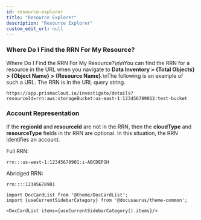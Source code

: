 ```yaml
---
id: resource-explorer
title: "Resource Explorer"
description: "Resource Explorer"
custom_edit_url: null
---
```




### Where Do I Find the RRN For My Resource?

Where Do I Find the RRN For My Resource?\n\nYou can find the RRN for a resource in the URL when you 
navigate to **Data Inventory > {Total Objects} > {Object Name} > {Resource Name}**.\nThe following is an example of such a URL. The RRN is in the URL query string.

```
https://app.prismacloud.io/investigate/details?resourceId=rrn:aws:storageBucket:us-east-1:123456789012:test-bucket 
``` 

### Account Representation

If the **regionId** and **resourceId** are not in the RRN, then the **cloudType** and **resourceType** fields
in thr RRN are optional. In this situation, the RRN identifies an account.


Full RRN:
```
rrn:::us-west-1:12345678901:i-ABCDEFGH
```

Abridged RRN:
```  
rrn::::12345678901
```




```mdx-code-block
import DocCardList from '@theme/DocCardList';
import {useCurrentSidebarCategory} from '@docusaurus/theme-common';

<DocCardList items={useCurrentSidebarCategory().items}/>
```
      